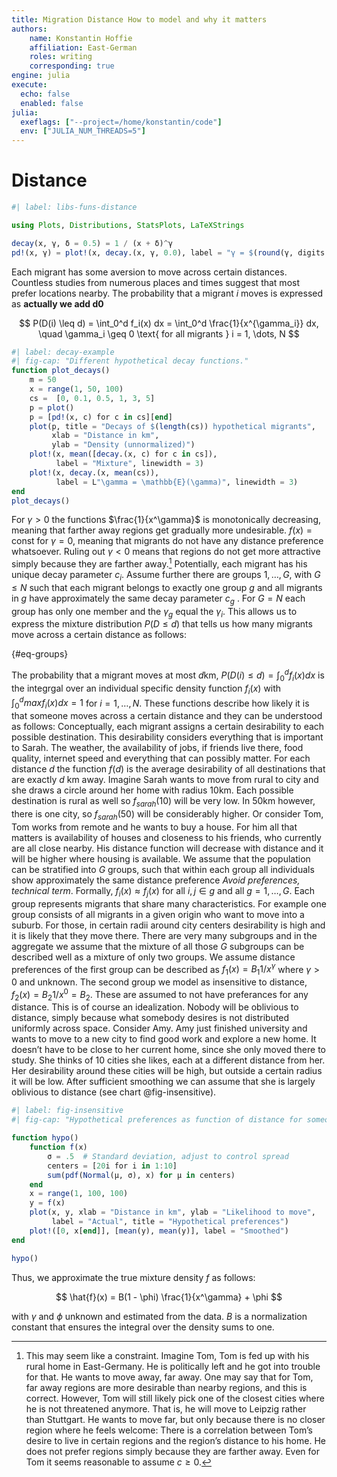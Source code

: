 ```yaml
---
title: Migration Distance How to model and why it matters
authors:
    name: Konstantin Hoffie
    affiliation: East-German
    roles: writing
    corresponding: true
engine: julia
execute:
  echo: false
  enabled: false
julia:
  exeflags: ["--project=/home/konstantin/code"]
  env: ["JULIA_NUM_THREADS=5"]
---
```


# Distance

```julia
#| label: libs-funs-distance

using Plots, Distributions, StatsPlots, LaTeXStrings

decay(x, γ, δ = 0.5) = 1 / (x + δ)^γ
pd!(x, γ) = plot!(x, decay.(x, γ, 0.0), label = "γ = $(round(γ, digits = 2))")

```

Each migrant has some aversion to move across certain distances.
Countless studies from numerous places and times suggest that most
prefer locations nearby. The probability that a migrant $i$ moves is
expressed as **actually we add d0**

$$
P(D(i) \leq d) = \int_0^d f_i(x) dx = \int_0^d \frac{1}{x^{\gamma_i}} dx, 
\quad \gamma_i \geq 0 \text{ for all migrants } i = 1, \dots, N
$$

```julia
#| label: decay-example
#| fig-cap: "Different hypothetical decay functions."
function plot_decays()
    m = 50
    x = range(1, 50, 100)
    cs =  [0, 0.1, 0.5, 1, 3, 5]
    p = plot()
    p = [pd!(x, c) for c in cs][end]
    plot(p, title = "Decays of $(length(cs)) hypothetical migrants",
         xlab = "Distance in km",
         ylab = "Density (unnormalized)")
    plot!(x, mean([decay.(x, c) for c in cs]),
          label = "Mixture", linewidth = 3)
    plot!(x, decay.(x, mean(cs)),
          label = L"\gamma = \mathbb{E}(\gamma)", linewidth = 3)
end
plot_decays()

```

For $\gamma > 0$ the functions $\frac{1}{x^\gamma}$ is monotonically
decreasing, meaning that farther away regions get gradually more
undesirable. $f(x) = \text{ const }$ for $\gamma = 0$, meaning that
migrants do not have any distance preference whatsoever. Ruling out
$\gamma < 0$ means that regions do not get more attractive simply
because they are farther away.^[This may seem like a constraint.
Imagine Tom, Tom is fed up with his rural home in East-Germany. He is
politically left and he got into trouble for that. He wants to move
away, far away. One may say that for Tom, far away regions are more
desirable than nearby regions, and this is correct. However, Tom will
still likely pick one of the closest cities where he is not threatened
anymore. That is, he will move to Leipzig rather than Stuttgart. He
wants to move far, but only because there is no closer region where he
feels welcome: There is a correlation between Tom's desire to live in
certain regions and the region's distance to his home. He does not
prefer regions simply because they are farther away. Even for Tom it
seems reasonable to assume $c \geq 0$.] Potentially, each migrant has
his unique decay parameter $c_i$. Assume further there are groups $1,
\dots, G$, with $G \leq N$ such that each migrant belongs to exactly
one group $g$ and all migrants in $g$ have approximately the same
decay parameter $c_g$ . For $G = N$ each group has only one member and
the $\gamma_g$ equal the $\gamma_i$. This allows us to express the
mixture distribution $P(D \leq d)$ that tells us how many migrants
move across a certain distance as follows:

\begin{align}
P(D \leq d) &= \frac{1}{N}\sum_{i = 0}^N P(D(i) \leq d) \\
&= \frac{1}{G} \sum_{j = 0}^G \frac{N_g}{N} P(D(i) \leq | i \in g) \\
\end{align} {#eq-groups}

The probability that a migrant moves at most $d$km, $P(D(i) \leq d) =
\int_0^d f_i(x)dx$ is the integrgal over an individual specific
density function $f_i(x)$ with $\int_0^d{max} f_i(x)dx = 1$ for $i =
1, \dots, N$. These functions describe how likely it is that someone
moves across a certain distance and they can be understood as follows:
Conceptually, each migrant assigns a certain desirability to each
possible destination. This desirability considers everything that is
important to Sarah. The weather, the availability of jobs, if friends
live there, food quality, internet speed and everything that can
possibly matter. For each distance $d$ the function $f(d)$ is the
average desirability of all destinations that are exactly $d$ km away.
Imagine Sarah wants to move from rural to city and she draws a circle
around her home with radius 10km. Each possible destination is rural
as well so $f_{sarah}(10)$ will be very low. In 50km however, there is
one city, so $f_{sarah}(50)$ will be considerably higher. Or consider
Tom, Tom works from remote and he wants to buy a house. For him all
that matters is availability of houses and closeness to his friends,
who currently are all close nearby. His distance function will
decrease with distance and it will be higher where housing is
available. We assume that the population can be stratified into $G$
groups, such that within each group all individuals show approximately
the same distance preference *Avoid preferences, technical term*.
Formally, $f_i(x) \approx f_j(x)$ for all $i, j \in g$ and all $g = 1,
\dots, G$. Each group represents migrants that share many
characteristics. For example one group consists of all migrants in a
given origin who want to move into a suburb. For those, in certain
radii around city centers desirability is high and it is likely that
they move there. There are very many subgroups and in the aggregate we
assume that the mixture of all those $G$ subgroups can be described
well as a mixture of only two groups. We assume distance preferences
of the first group can be described as $f_1(x) = B_1 1 / x^\gamma$
where $\gamma > 0$ and unknown. The second group we model as
insensitive to distance, $f_2(x) = B_2 1 / x^0 = B_2$. These are
assumed to not have preferances for any distance. This is of course an
idealization. Nobody will be oblivious to distance, simply because
what somebody desires is not distributed uniformly across space.
Consider Amy. Amy just finished university and wants to move to a new
city to find good work and explore a new home. It doesn't have to be
close to her current home, since she only moved there to study. She
thinks of 10 cities she likes, each at a different distance from her.
Her desirability around these cities will be high, but outside a
certain radius it will be low. After sufficient smoothing we can
assume that she is largely oblivious to distance (see chart
@fig-insensitive).

```julia
#| label: fig-insensitive
#| fig-cap: "Hypothetical preferences as function of distance for someone who wants to live in one of five cities."

function hypo()
    function f(x)
        σ = .5  # Standard deviation, adjust to control spread
        centers = [20i for i in 1:10]
        sum(pdf(Normal(μ, σ), x) for μ in centers)
    end
    x = range(1, 100, 100)
    y = f(x)
    plot(x, y, xlab = "Distance in km", ylab = "Likelihood to move",
         label = "Actual", title = "Hypothetical preferences")
    plot!([0, x[end]], [mean(y), mean(y)], label = "Smoothed")
end

hypo()

```

Thus, we approximate the true mixture density $f$ as follows: 

$$
\hat{f}(x) = B(1 - \phi) \frac{1}{x^\gamma} + \phi
$$

with $\gamma$ and $\phi$ unknown and estimated from the data. $B$ is a
normalization constant that ensures the integral over the density sums
to one.
